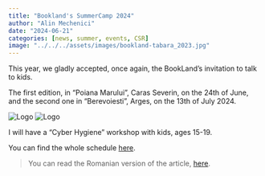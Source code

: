 ```yaml
---
title: "Bookland's SummerCamp 2024"
author: "Alin Mechenici"
date: "2024-06-21"
categories: [news, summer, events, CSR]
image: "../../../assets/images/bookland-tabara_2023.jpg"
---
```


This year, we gladly accepted, once again, the BookLand's invitation to talk to kids. 

The first edition, in "Poiana Marului", Caras Severin, on the 24th of June, and the second one in "Berevoiesti", Arges, on the 13th of July 2024.

![Logo](bookland.png)
![Logo](../../../assets/logos/chenist-academy.svg)

I will have a "Cyber Hygiene" workshop with kids, ages 15-19.

You can find the whole schedule [here](https://book-land.ro/program-tabere/).

> You can read the Romanian version of the article, [here](/talks/ro/bookland-2024/).
